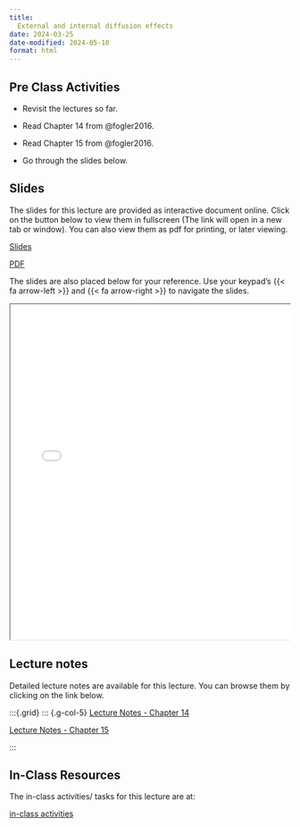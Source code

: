 ```yaml
---
title: 
  External and internal diffusion effects
date: 2024-03-25
date-modified: 2024-05-10
format: html
---
```


## Pre Class Activities

- Revisit the lectures so far. 

- Read Chapter 14 from @fogler2016.

- Read Chapter 15 from @fogler2016.

- Go through the slides below. 


<!--
:::{.grid}
::: {.g-col-5}

[pre-class activities](../../notes/09-external-diffusion-effects/pre-class-activities.qmd){.btn .btn-success .btn-lg role="button"}

:::
:::
-->

## Slides

The slides for this lecture are provided as interactive document online. Click
on the button below to view them in fullscreen (The link will open in a new tab
or window). You can also view them as pdf for printing, or later viewing.  

:::{.grid}
::: {.g-col-1}
[Slides](../../slides/09-external-and-internal-diffusion-effects/index.qmd){target="_blank" .btn .btn-success .btn-lg role="button"}

:::

::: {.g-col-1}
[PDF](../../slides/09-external-and-internal-diffusion-effects/09-external-and-internal-diffusion-effects.pdf){target="_blank" .btn .btn-info .btn-lg role="button"}

:::
:::

The slides are also placed below for your reference. Use your keypad's
{{< fa arrow-left >}} and {{< fa arrow-right >}} to navigate the slides.

::: {.container style="position: relative;overflow: hidden;width:
100%;min-height:600px;"}
<iframe src="../../slides/09-external-diffusion-effects/"
style="position=absolute;top: 0;left: 0;bottom: 0;right: 0;width:
100%;min-height:600px;"></iframe>
:::

<!--
## Videos

::: {.panel-tabset}
## Overview of chemical reaction engineering
{{< video https://www.youtube.com/embed/e3H5DPYlOF8 >}}

:::
-->

## Lecture notes

Detailed lecture notes are available for this lecture. 
You can browse them by
clicking on the link below. 

:::{.grid}
::: {.g-col-5}
[Lecture Notes - Chapter 14](../../notes/09-external-and-internal-diffusion-effects/Ranjeet_Notes_Fogler_Chapter 14 - Mass Transfer Limitations in Reacting Systems.pdf){.btn .btn-success .btn-lg role="button"}

::: {.g-col-5}
[Lecture Notes - Chapter 15](../../notes/09-external-and-internal-diffusion-effects/Ranjeet_Notes_Fogler_Chapter 15 - Diffusion and Reaction.pdf){.btn .btn-success .btn-lg role="button"}

:::
:::


## In-Class Resources

The in-class activities/ tasks for this lecture are at:

:::{.grid}
::: {.g-col-5}

[in-class activities](../../notes/09-external-and-internal-diffusion-effects/in-class-activities.qmd){.btn .btn-success .btn-lg role="button"}

:::
:::

